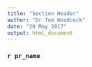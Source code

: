 ```yaml
---
title: "Section Header"
author: "Dr Tom Woodcock"
date: "20 May 2017"
output: html_document
---
```


### `r pr_name`
